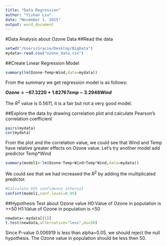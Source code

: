 ```yaml
---
title: "Data Regression"
author: "Yishan Liu"
date: "November 1, 2015"
output: word_document
---
```

#Data Analysis about Ozone Data
##Read the data
```r
setwd("/Users/Gracie/Desktop/BigData")
mydata<-read.csv("ozone_data.csv")
```
##Create Linear Regression Model 
```r
summary(lm(Ozone~Temp+Wind,data=mydata))
```
From the summary we get regression model is as follows:

**$Ozone=-67.3220+1.8276Temp-3.2948Wind$**

The $R^{2}$ value is 0.5611, it is a fair but not a very good model.

##Explore the data by drawing correlation plot and calculate Pearson's correlation coefficient
```r
pairs(mydata)
cor(mydata)
```
From the plot and the correlation value, we could see that Wind and Temp have relative greater effects on Ozone value. 
Let's try another model add predictor Temp*Wind
```r
summary(model1<-lm(Ozone~Temp+Wind+Temp*Wind,data=mydata))
```
We could see that we had increased the $R^{2}$ by adding the multiplicated predictor. 
```r
#Calculate 95% confidence interval
confint(model1,conf.level=0.95)
```
##Hypothesis Test about Ozone value
H0:Value of Ozone in population is >=50
H1:Value of Ozone in population is <50
```r
newdata<-mydata[(1)]
t.test(newdata,alternative="less",mu=50)
```
Since P-value 0.006919 is less than alpha=0.05, we should reject the null hypothesis. The Ozone value in population should be less then 50.




